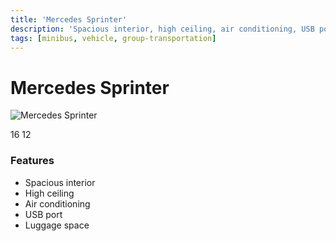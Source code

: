 ```yaml
---
title: 'Mercedes Sprinter'
description: 'Spacious interior, high ceiling, air conditioning, USB port, minibus with large luggage space.'
tags: [minibus, vehicle, group-transportation]
---
```


# Mercedes Sprinter

<img
  src="https://res.cloudinary.com/djzzikcey/image/upload/v1749822101/momtur_uploads/e5qsftazmdupeh8rri33.webp"
  alt="Mercedes Sprinter"
/>

<CardGroup>
  <Card title="Passenger Capacity">
    16
  </Card>
  <Card title="Luggage Capacity">
    12
  </Card>
</CardGroup>

### Features

- Spacious interior
- High ceiling
- Air conditioning
- USB port
- Luggage space